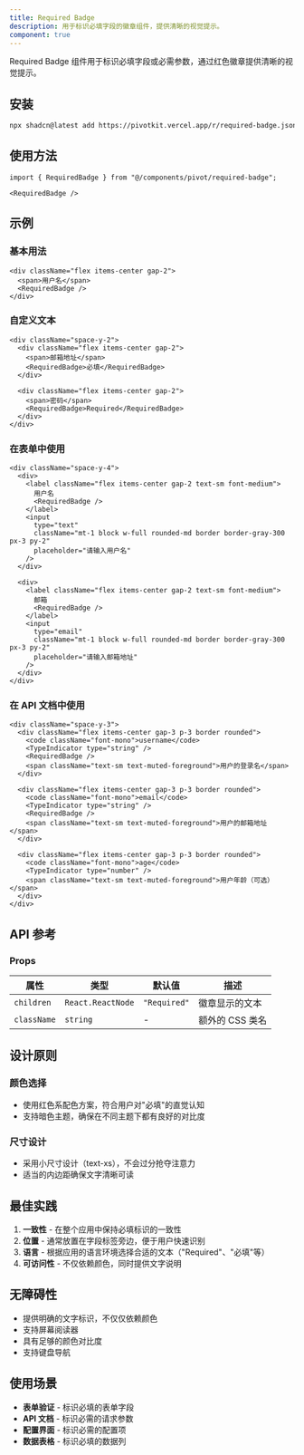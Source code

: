 ```yaml
---
title: Required Badge
description: 用于标识必填字段的徽章组件，提供清晰的视觉提示。
component: true
---
```


Required Badge 组件用于标识必填字段或必需参数，通过红色徽章提供清晰的视觉提示。

<ComponentPreview name="required-badge-demo" />

## 安装

```bash
npx shadcn@latest add https://pivotkit.vercel.app/r/required-badge.json
```

## 使用方法

```tsx
import { RequiredBadge } from "@/components/pivot/required-badge";
```

```tsx
<RequiredBadge />
```

## 示例

### 基本用法

```tsx
<div className="flex items-center gap-2">
  <span>用户名</span>
  <RequiredBadge />
</div>
```

### 自定义文本

```tsx
<div className="space-y-2">
  <div className="flex items-center gap-2">
    <span>邮箱地址</span>
    <RequiredBadge>必填</RequiredBadge>
  </div>

  <div className="flex items-center gap-2">
    <span>密码</span>
    <RequiredBadge>Required</RequiredBadge>
  </div>
</div>
```

### 在表单中使用

```tsx
<div className="space-y-4">
  <div>
    <label className="flex items-center gap-2 text-sm font-medium">
      用户名
      <RequiredBadge />
    </label>
    <input
      type="text"
      className="mt-1 block w-full rounded-md border border-gray-300 px-3 py-2"
      placeholder="请输入用户名"
    />
  </div>

  <div>
    <label className="flex items-center gap-2 text-sm font-medium">
      邮箱
      <RequiredBadge />
    </label>
    <input
      type="email"
      className="mt-1 block w-full rounded-md border border-gray-300 px-3 py-2"
      placeholder="请输入邮箱地址"
    />
  </div>
</div>
```

### 在 API 文档中使用

```tsx
<div className="space-y-3">
  <div className="flex items-center gap-3 p-3 border rounded">
    <code className="font-mono">username</code>
    <TypeIndicator type="string" />
    <RequiredBadge />
    <span className="text-sm text-muted-foreground">用户的登录名</span>
  </div>

  <div className="flex items-center gap-3 p-3 border rounded">
    <code className="font-mono">email</code>
    <TypeIndicator type="string" />
    <RequiredBadge />
    <span className="text-sm text-muted-foreground">用户的邮箱地址</span>
  </div>

  <div className="flex items-center gap-3 p-3 border rounded">
    <code className="font-mono">age</code>
    <TypeIndicator type="number" />
    <span className="text-sm text-muted-foreground">用户年龄（可选）</span>
  </div>
</div>
```

## API 参考

### Props

| 属性        | 类型              | 默认值       | 描述            |
| ----------- | ----------------- | ------------ | --------------- |
| `children`  | `React.ReactNode` | `"Required"` | 徽章显示的文本  |
| `className` | `string`          | -            | 额外的 CSS 类名 |

## 设计原则

### 颜色选择

- 使用红色系配色方案，符合用户对"必填"的直觉认知
- 支持暗色主题，确保在不同主题下都有良好的对比度

### 尺寸设计

- 采用小尺寸设计（text-xs），不会过分抢夺注意力
- 适当的内边距确保文字清晰可读

## 最佳实践

1. **一致性** - 在整个应用中保持必填标识的一致性
2. **位置** - 通常放置在字段标签旁边，便于用户快速识别
3. **语言** - 根据应用的语言环境选择合适的文本（"Required"、"必填"等）
4. **可访问性** - 不仅依赖颜色，同时提供文字说明

## 无障碍性

- 提供明确的文字标识，不仅仅依赖颜色
- 支持屏幕阅读器
- 具有足够的颜色对比度
- 支持键盘导航

## 使用场景

- **表单验证** - 标识必填的表单字段
- **API 文档** - 标识必需的请求参数
- **配置界面** - 标识必需的配置项
- **数据表格** - 标识必填的数据列
